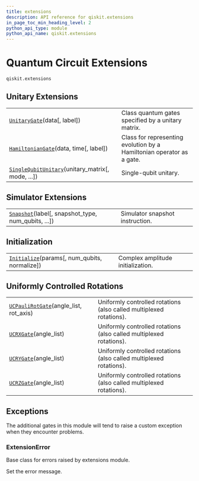 ```yaml
---
title: extensions
description: API reference for qiskit.extensions
in_page_toc_min_heading_level: 2
python_api_type: module
python_api_name: qiskit.extensions
---
```


<span id="module-qiskit.extensions" />

<span id="qiskit-extensions" />

<span id="quantum-circuit-extensions-qiskit-extensions" />

# Quantum Circuit Extensions

<span id="module-qiskit.extensions" />

`qiskit.extensions`

## Unitary Extensions

|                                                                                                                                    |                                                                       |
| ---------------------------------------------------------------------------------------------------------------------------------- | --------------------------------------------------------------------- |
| [`UnitaryGate`](qiskit.extensions.UnitaryGate "qiskit.extensions.UnitaryGate")(data\[, label])                                     | Class quantum gates specified by a unitary matrix.                    |
| [`HamiltonianGate`](qiskit.extensions.HamiltonianGate "qiskit.extensions.HamiltonianGate")(data, time\[, label])                   | Class for representing evolution by a Hamiltonian operator as a gate. |
| [`SingleQubitUnitary`](qiskit.extensions.SingleQubitUnitary "qiskit.extensions.SingleQubitUnitary")(unitary\_matrix\[, mode, ...]) | Single-qubit unitary.                                                 |

## Simulator Extensions

|                                                                                                                   |                                 |
| ----------------------------------------------------------------------------------------------------------------- | ------------------------------- |
| [`Snapshot`](qiskit.extensions.Snapshot "qiskit.extensions.Snapshot")(label\[, snapshot\_type, num\_qubits, ...]) | Simulator snapshot instruction. |

## Initialization

|                                                                                                                |                                   |
| -------------------------------------------------------------------------------------------------------------- | --------------------------------- |
| [`Initialize`](qiskit.extensions.Initialize "qiskit.extensions.Initialize")(params\[, num\_qubits, normalize]) | Complex amplitude initialization. |

## Uniformly Controlled Rotations

|                                                                                                                 |                                                                     |
| --------------------------------------------------------------------------------------------------------------- | ------------------------------------------------------------------- |
| [`UCPauliRotGate`](qiskit.extensions.UCPauliRotGate "qiskit.extensions.UCPauliRotGate")(angle\_list, rot\_axis) | Uniformly controlled rotations (also called multiplexed rotations). |
| [`UCRXGate`](qiskit.extensions.UCRXGate "qiskit.extensions.UCRXGate")(angle\_list)                              | Uniformly controlled rotations (also called multiplexed rotations). |
| [`UCRYGate`](qiskit.extensions.UCRYGate "qiskit.extensions.UCRYGate")(angle\_list)                              | Uniformly controlled rotations (also called multiplexed rotations). |
| [`UCRZGate`](qiskit.extensions.UCRZGate "qiskit.extensions.UCRZGate")(angle\_list)                              | Uniformly controlled rotations (also called multiplexed rotations). |

## Exceptions

The additional gates in this module will tend to raise a custom exception when they encounter problems.

### ExtensionError

<Class id="qiskit.extensions.ExtensionError" name="ExtensionError" github="https://github.com/qiskit/qiskit/tree/stable/0.25/qiskit/extensions/exceptions.py" signature="qiskit.extensions.ExtensionError(*message)">
  Base class for errors raised by extensions module.

  Set the error message.
</Class>

